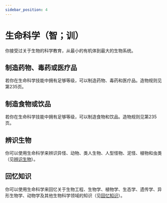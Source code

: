 ```yaml
---
sidebar_position: 4
---
```


# 生命科学（智；训）

你接受过关于生物的科学教育，从最小的有机体到最大的生物系统。

## 制造药物、毒药或医疗品

若你在生命科学技能中拥有足够等级，可以制造药物、毒药和医疗品。造物规则见第235页。

## 制造食物或饮品

若你在生命科学技能中拥有足够等级，可以制造食物和饮品。造物规则见第235页。

## 辨识生物

你可以使用生命科学来辨识异怪、动物、类人生物、人型怪物、泥怪、植物和虫类（见[辨识生物](/core_rulebook/chapter%205#辨识生物)）。

## 回忆知识

你可以使用生命科学来回忆关于生物工程、生物学、植物学、生态学、遗传学、异形生物学、动物学及其他生物科学领域的知识（见[回忆知识](/core_rulebook/chapter%205#回忆知识)）。